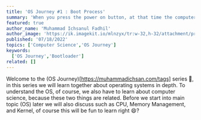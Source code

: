 ---
title: 'OS Journey #1 : Boot Process'
summary: 'When you press the power on button, at that time the computer starts its work and first thing to do is Boot'
featured: true
author_name: 'Muhammad Ichsanul Fadhil'
author_image: 'https://ik.imagekit.io/mlnzyx/tr:w-32,h-32/attachment/profile.webp'
published: '07/18/2022'
topics: ['Computer Science','OS Journey']
keywords:
  ['OS Journey','Bootloader']
related: []
---

Welcome to the (OS Journey)[https://muhammadichsan.com/tags] series 🥳, in this series we will learn together about operating systems in depth. To understand the OS, of course, we also have to learn about computer science, because these two things are related. Before we start into main topic (OS) later we will also discuss such as CPU, Memory Management, and Kernel, of course this will be fun to learn right 😄?




